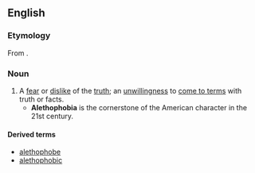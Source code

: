 ==English==

===Etymology===
From {{suf|en|ἀλήθεια|lang1=grc|phobia}}.

===Noun===
{{en-noun|-}}

# A [[fear]] or [[dislike]] of the [[truth]]; an [[unwillingness]] to [[come to terms]] with truth or facts.
#* '''Alethophobia''' is the cornerstone of the American character in the 21st century.
====Derived terms====
*[[alethophobe]]
*[[alethophobic]]